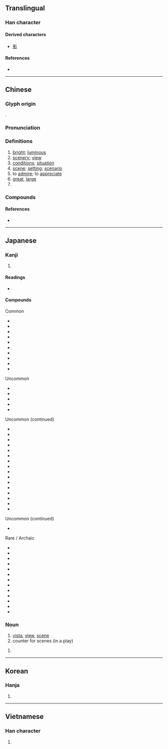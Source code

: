{{character info/new}}
==Translingual==

===Han character===
{{Han char|rn=72|rad=日|as=08|sn=12|four=60906|canj=AYRF|ids=⿱日京}}

====Derived characters====
* [[影]]

====References====
* {{Han ref|kx=0496.300|dkj=13983|dj=0862.130|hdz=21520.030|uh=666F|ud=26223|bh=B4BA|bd=46266}}

----

==Chinese==
{{zh-forms}}

===Glyph origin===
{{Han etym}}
{{Han compound|日|京|ls=psc|c1=s|c2=p|t1=sun}}.

===Pronunciation===
{{zh-pron
|m=jǐng
|c=ging2
|h=pfs=kín
|md=gīng
|mn=kéng
|w=2jin
|mc=y
|oc=y
|cat=n,v,pn,a
}}

===Definitions===
{{zh-hanzi}}

# [[bright]]; [[luminous]]
# [[scenery]]; [[view]]
# [[conditions]]; [[situation]]
# [[scene]]; [[setting]]; [[scenario]]
# to [[admire]]; to [[appreciate]]
# [[great]], [[large]]
# {{surname|lang=zh}}

===Compounds===
{{zh-der|景點|景觀|景況|景慕|景片|景頗族|景氣|景區|景色|景深|景勝|景泰藍|景天|景物|景象|景仰|景緻|景洪|一景兒|不景氣|中景|中近景|人文景觀|何景明|佳景|侯景|侯景之亂|係風捕景|倒景|光景|內景|全景|全景電影|出外景|出景|前景|勝景|即景|即景會心|即景生情|反景|取景|和景|地理景觀|場景|外景|夜景|大殺風景|大煞風景|大遠景|奇景|好景|好景不常|好景不長|媚景|家景|實景|寫景|對景|對景傷情|布景|年景|幻景|形景|後景|急景|急景凋年|急景流年|情景|情景交融|應景|戢景|拍外景|搭景|文景之治|春和景明|春景|晚景|景光|景命|景員|景山|景岳全書|景差|景從|景從雲合|景從雲集|景德鎮|景教|景星|景星勛章|景星慶雲|景氣循環|景氣變動|景泰|景福|景致|景行|景迂生集|景遇|景運|景陽宮井|景陽崗|景雲|景風|暇景|暮景|暮景桑榆|暮景殘光|桑榆晚景|桑榆暮景|桑榆末景|殺風景|比景|流景|淑景|滅景|漢景帝|瀟湘八景|煙景|煞風景|生情見景|異景|盆景|看景生情|睹景傷情|秋景|絕景|繫風捕景|美景|美景良辰|老景|背景|背景輻射|背景音樂|自然景觀|良宵美景|良時美景|良辰媚景|良辰美景|莫景|蜃景|行景|補景|襯景|西洋景|見景生情|觸景傷情|觸景傷懷|觸景生情|觸景生懷|許景澄|躡景|躡景追飛|近景|返景|迷你盆景|過景|遠景|郭景純|配景|長繩繫景|陶弘景|陽景|霽景|靈景|風景|風景區|風景畫|高山景行|點景}}

====References====
* {{R:yue:mfccd}}

----

==Japanese==

===Kanji===
{{ja-kanji|grade=4|rs=日08}}

# {{defn|lang=ja|sort=日08}}

====Readings====
* {{ja-readings|goon=[[きょう]] (kyō) {{non-joyo-reading}}, [[よう]] (yō) {{non-joyo-reading}}|kanon=[[えい]] (ei) {{non-joyo-reading}}, [[けい]] (kei)|kun=[[けしき]] (keshiki), [[かげ]] (kage)}}

====Compounds====
{{der-top3|Compounds for 景}}
Common
* {{m|ja|景品|tr=keihin}}
* {{m|ja|景観|tr=keikan}}
* {{m|ja|景気|tr=keiki}}
* {{m|ja|景色|tr=keshiki}}
* {{m|ja|景勝|tr=keishō}}
* {{m|ja|風景|tr=fūkei}}
* {{m|ja|背景|tr=haikei}}
* {{m|ja|情景|tr=jōkei}}
* {{m|ja|光景|tr=kōkei}}
* {{m|ja|夜景|tr=yakei}}

Uncommon
* {{m|ja|景物|tr=keibutsu}}
* {{m|ja|景況|tr=keikyō}}
* {{m|ja|美景|tr=bikei}}
* {{m|ja|盆景|tr=bonkei}}
* {{m|ja|遠景|tr=enkei}}

{{der-mid3}}
Uncommon (continued)
* {{m|ja|八景|tr=hakkei}}
* {{m|ja|百景|tr=hyakkei}}
* {{m|ja|実景|tr=jikkei}}
* {{m|ja|叙景|tr=jokei}}
* {{m|ja|海景|tr=kaikei}}
* {{m|ja|近景|tr=kinkei}}
* {{m|ja|後景|tr=kōkei}}
* {{m|ja|三景|tr=sankei}}
* {{m|ja|借景|tr=shakkei}}
* {{m|ja|小景|tr=shōkei}}
* {{m|ja|点景|tr=tenkei}}
* {{m|ja|添景|tr=tenkei}}
* {{m|ja|夕景|tr=yūkei}}
* {{m|ja|絶景|tr=zekkei}}
* {{m|ja|前景|tr=zenkei}}
* {{m|ja|全景|tr=zenkei}}

{{der-mid3}}
Uncommon (continued)
* {{m|ja|天下の景|tr=tenka no kei}}

Rare / Archaic
* {{m|ja|景仰|tr=keikō/keigyō}}
* {{m|ja|景教|tr=keikyō}}
* {{m|ja|景趣|tr=keishu}}
* {{m|ja|景雲|tr=keiun}}
* {{m|ja|晩景|tr=bankei}}
* {{m|ja|中景|tr=chūkei}}
* {{m|ja|佳景|tr=kakei}}
* {{m|ja|雪景|tr=sekkei}}
* {{m|ja|勝景|tr=shōkei}}
* {{m|ja|庭景|tr=teikei}}
* {{m|ja|雲景|tr=unkei}}
* {{m|ja|幽景|tr=yūkei}}
* {{m|ja|淑景舎|tr=shigeisa/shigeisha}}
{{der-bottom}}

===Noun===
{{ja-noun|けい}}

# [[vista]], [[view]], [[scene]]
# counter for scenes (in a play)

{{ja-noun|かげ}}
# {{alternative form of|影|lang=ja}}

----

==Korean==

===Hanja===
{{ko-hanja|hangeul=[[경]], [[영]]|eumhun=|rv=gyeong, yeong|mr=kyŏng, yŏng|y=kyeng, yeng}}

# {{defn|lang=ko|sort=日08}}

----

==Vietnamese==

===Han character===
{{vi-hantu|[[cảnh]], [[ảnh]], [[khảnh]], [[kiểng]], [[ngoảnh]], [[kẻng]], [[ngảnh]]|rs=日08}}

# {{defn|lang=vi|sort=日08}}